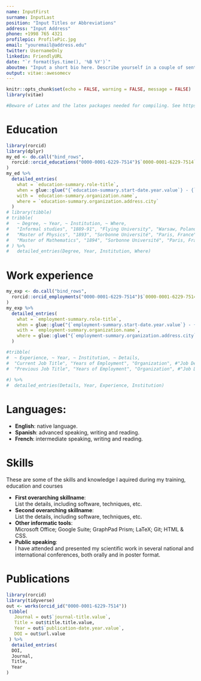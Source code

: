 ```yaml
---
name: InputFirst
surname: InputLast
position: "Input Titles or Abbreviations"
address: "Input Address"
phone: +1998 765 4321
profilepic: ProfilePic.jpg
email: "youremail@address.edu"
twitter: UsernameOnly
linkedin: FriendlyURL
date: "`r format(Sys.time(), '%B %Y')`"
aboutme: "Input a short bio here. Describe yourself in a couple of sentences."
output: vitae::awesomecv
---
```


```r
knitr::opts_chunk$set(echo = FALSE, warning = FALSE, message = FALSE)
library(vitae)
```

```r
#Beware of Latex and the latex packages needed for compiling. See https://yihui.org/tinytex/r/#debugging if you get any errors related to *.tex compiling 
```

# Education

```r
library(rorcid)
library(dplyr)
my_ed <- do.call("bind_rows",
  rorcid::orcid_educations("0000-0001-6229-7514")$`0000-0001-6229-7514`$`affiliation-group`$summaries
)
my_ed %>%
  detailed_entries(
    what = `education-summary.role-title`,
    when = glue::glue("{`education-summary.start-date.year.value`} - {`education-summary.end-date.year.value`}"),
    with = `education-summary.organization.name`,
    where = `education-summary.organization.address.city`
  )
# library(tibble)
# tribble(
#   ~ Degree, ~ Year, ~ Institution, ~ Where,
#   "Informal studies", "1889-91", "Flying University", "Warsaw, Poland",
#   "Master of Physics", "1893", "Sorbonne Université", "Paris, France",
#   "Master of Mathematics", "1894", "Sorbonne Université", "Paris, France"
# ) %>% 
#   detailed_entries(Degree, Year, Institution, Where)
```

# Work experience

```r
my_exp <- do.call("bind_rows",
  rorcid::orcid_employments("0000-0001-6229-7514")$`0000-0001-6229-7514`$`affiliation-group`$summaries
)
my_exp %>%
  detailed_entries(
    what = `employment-summary.role-title`,
    when = glue::glue("{`employment-summary.start-date.year.value`} - {`employment-summary.end-date.year.value`}"),
    with = `employment-summary.organization.name`,
    where = glue::glue("{`employment-summary.organization.address.city`}, {`employment-summary.organization.address.region`}")
  )

#tribble(
#  ~ Experience, ~ Year, ~ Institution, ~ Details,
#  "Current Job Title", "Years of Employment", "Organization", #"Job Description",
#  "Previous Job Title", "Years of Employment", "Organization", #"Job Description",
  
#) %>% 
#  detailed_entries(Details, Year, Experience, Institution)
```
# Languages:
  
  * **English**: native language.
  * **Spanish**: advanced speaking, writing and reading.
  * **French**: intermediate speaking, writing and reading.

# Skills
These are some of the skills and knowledge I aquired during my training, education and courses

  * **First overarching skillname**:  
      List the details, including software, techniques, etc.
  * **Second overarching skillname**:  
      List the details, including software, techniques, etc.
  * **Other informatic tools**:  
      Microsoft Office; Google Suite; GraphPad Prism; LaTeX; Git; HTML & CSS.
  * **Public speaking**:  
      I  have attended and presented my scientific work in several national and international conferences, both orally and in poster format.
      
# Publications

```r
library(rorcid)
library(tidyverse)
out <- works(orcid_id("0000-0001-6229-7514")) 
 tibble(
   Journal = out$`journal-title.value`,
   Title = out$title.title.value,
   Year = out$`publication-date.year.value`,
   DOI = out$url.value
 ) %>% 
  detailed_entries(
  DOI,
  Journal,
  Title,
  Year
)

```

